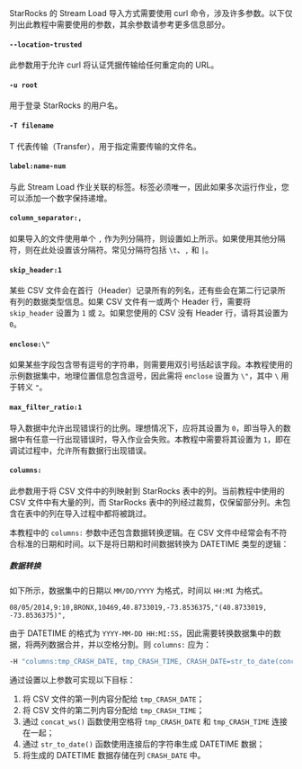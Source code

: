 StarRocks 的 Stream Load 导入方式需要使用 curl 命令，涉及许多参数。以下仅列出此教程中需要使用的参数，其余参数请参考更多信息部分。

#### `--location-trusted`

此参数用于允许 curl 将认证凭据传输给任何重定向的 URL。

#### `-u root`

用于登录 StarRocks 的用户名。

#### `-T filename`

T 代表传输（Transfer），用于指定需要传输的文件名。

#### `label:name-num`

与此 Stream Load 作业关联的标签。标签必须唯一，因此如果多次运行作业，您可以添加一个数字保持递增。

#### `column_separator:,`

如果导入的文件使用单个 `,` 作为列分隔符，则设置如上所示。如果使用其他分隔符，则在此处设置该分隔符。常见分隔符包括 `\t`、`,` 和 `|`。

#### `skip_header:1`

某些 CSV 文件会在首行（Header）记录所有的列名，还有些会在第二行记录所有列的数据类型信息。如果 CSV 文件有一或两个 Header 行，需要将 `skip_header` 设置为 `1` 或 `2`。如果您使用的 CSV 没有 Header 行，请将其设置为 `0`。

#### `enclose:\"`

如果某些字段包含带有逗号的字符串，则需要用双引号括起该字段。本教程使用的示例数据集中，地理位置信息包含逗号，因此需将 `enclose` 设置为 `\"`，其中 `\` 用于转义 `"`。

#### `max_filter_ratio:1`

导入数据中允许出现错误行的比例。理想情况下，应将其设置为 `0`，即当导入的数据中有任意一行出现错误时，导入作业会失败。本教程中需要将其设置为 `1`，即在调试过程中，允许所有数据行出现错误。

#### `columns:`

此参数用于将 CSV 文件中的列映射到 StarRocks 表中的列。当前教程中使用的 CSV 文件中有大量的列，而 StarRocks 表中的列经过裁剪，仅保留部分列。未包含在表中的列在导入过程中都将被跳过。

本教程中的 `columns:` 参数中还包含数据转换逻辑。在 CSV 文件中经常会有不符合标准的日期和时间。以下是将日期和时间数据转换为 DATETIME 类型的逻辑：

##### 数据转换

如下所示，数据集中的日期以 `MM/DD/YYYY` 为格式，时间以 `HH:MI` 为格式。

```plaintext
08/05/2014,9:10,BRONX,10469,40.8733019,-73.8536375,"(40.8733019, -73.8536375)",
```

由于 DATETIME 的格式为 `YYYY-MM-DD HH:MI:SS`，因此需要转换数据集中的数据，将两列数据合并，并以空格分割。则 `columns:` 应为：

```bash
-H "columns:tmp_CRASH_DATE, tmp_CRASH_TIME, CRASH_DATE=str_to_date(concat_ws(' ', tmp_CRASH_DATE, tmp_CRASH_TIME), '%m/%d/%Y %H:%i')
```

通过设置以上参数可实现以下目标：

1. 将 CSV 文件的第一列内容分配给 `tmp_CRASH_DATE`；
2. 将 CSV 文件的第二列内容分配给 `tmp_CRASH_TIME`；
3. 通过 `concat_ws()` 函数使用空格将 `tmp_CRASH_DATE` 和 `tmp_CRASH_TIME` 连接在一起；
4. 通过 `str_to_date()` 函数使用连接后的字符串生成 DATETIME 数据；
5. 将生成的 DATETIME 数据存储在列 `CRASH_DATE` 中。
